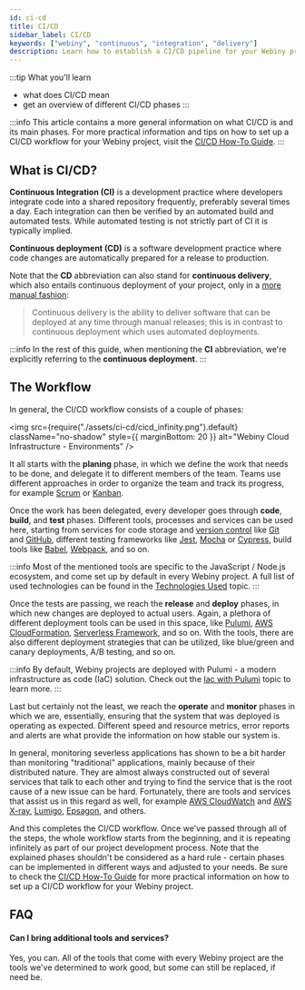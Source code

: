 ```yaml
---
id: ci-cd
title: CI/CD
sidebar_label: CI/CD
keywords: ["webiny", "continuous", "integration", "delivery"]
description: Learn how to establish a CI/CD pipeline for your Webiny project.
---
```


:::tip What you'll learn
- what does CI/CD mean
- get an overview of different CI/CD phases
:::

:::info
This article contains a more general information on what CI/CD is and its main phases. For more practical information and tips on how to set up a CI/CD workflow for your Webiny project, visit the [CI/CD How-To Guide](/docs/how-to-guides/ci-cd/introduction).
:::

## What is CI/CD?

**Continuous Integration (CI)** is a development practice where developers integrate code into a shared repository frequently, preferably several times a day. Each integration can then be verified by an automated build and automated tests. While automated testing is not strictly part of CI it is typically implied.

**Continuous deployment (CD)** is a software development practice where code changes are automatically prepared for a release to production.

Note that the **CD** abbreviation can also stand for **continuous delivery**, which also entails continuous deployment of your project, only in a [more manual fashion](https://en.wikipedia.org/wiki/Continuous_delivery):

> Continuous delivery is the ability to deliver software that can be deployed at any time through manual releases; this is in contrast to continuous deployment which uses automated deployments.

:::info
In the rest of this guide, when mentioning the **CI** abbreviation, we're explicitly referring to the **continuous deployment**.
:::

## The Workflow

In general, the CI/CD workflow consists of a couple of phases:

<!-- vale off -->

<img
  src={require("./assets/ci-cd/cicd_infinity.png").default}
  className="no-shadow"
  style={{ marginBottom: 20 }}
  alt="Webiny Cloud Infrastructure - Environments"
/>

<!-- vale on -->

It all starts with the **planing** phase, in which we define the work that needs to be done, and delegate it to different members of the team. Teams use different approaches in order to organize the team and track its progress, for example [Scrum](https://en.wikipedia.org/wiki/Scrum_%28software_development%29) or [Kanban](https://en.wikipedia.org/wiki/Kanban).

Once the work has been delegated, every developer goes through **code**, **build**, and **test** phases. Different tools, processes and services can be used here, starting from services for code storage and [version control](https://en.wikipedia.org/wiki/Version_control) like [Git](https://www.git-scm.com/book/en/v2/Getting-Started-What-is-Git%3F) and [GitHub](https://en.wikipedia.org/wiki/GitHub), different testing frameworks like [Jest](https://jestjs.io/), [Mocha](https://mochajs.org/) or [Cypress](https://www.cypress.io/), build tools like [Babel](https://babeljs.io/), [Webpack](https://webpack.js.org/), and so on.

:::info
Most of the mentioned tools are specific to the JavaScript / Node.js ecosystem, and come set up by default in every Webiny project. A full list of used technologies can be found in the [Technologies Used](/docs/key-topics/technologies) topic.
:::

Once the tests are passing, we reach the **release** and **deploy** phases, in which new changes are deployed to actual users. Again, a plethora of different deployment tools can be used in this space, like [Pulumi](https://www.pulumi.com/), [AWS CloudFormation](https://aws.amazon.com/cloudformation/), [Serverless Framework](https://www.serverless.com/), and so on. With the tools, there are also different deployment strategies that can be utilized, like blue/green and canary deployments, A/B testing, and so on.

:::info
By default, Webiny projects are deployed with Pulumi - a modern infrastructure as code (IaC) solution. Check out the [Iac with Pulumi](/docs/key-topics/deployment/iac-with-pulumi) topic to learn more.
:::

Last but certainly not the least, we reach the **operate** and **monitor** phases in which we are, essentially, ensuring that the system that was deployed is operating as expected. Different speed and resource metrics, error reports and alerts are what provide the information on how stable our system is.

In general, monitoring severless applications has shown to be a bit harder than monitoring "traditional" applications, mainly because of their distributed nature. They are almost always constructed out of several services that talk to each other and trying to find the service that is the root cause of a new issue can be hard. Fortunately, there are tools and services that assist us in this regard as well, for example [AWS CloudWatch](https://aws.amazon.com/cloudwatch/) and [AWS X-ray](https://aws.amazon.com/xray/), [Lumigo](https://lumigo.io/), [Epsagon](https://epsagon.com/product/), and others.

And this completes the CI/CD workflow. Once we've passed through all of the steps, the whole workflow starts from the beginning, and it is repeating infinitely as part of our project development process. Note that the explained phases shouldn't be considered as a hard rule - certain phases can be implemented in different ways and adjusted to your needs. Be sure to check the [CI/CD How-To Guide](/docs/how-to-guides/ci-cd/introduction) for more practical information on how to set up a CI/CD workflow for your Webiny project.

## FAQ

#### Can I bring additional tools and services?

Yes, you can. All of the tools that come with every Webiny project are the tools we've determined to work good, but some can still be replaced, if need be.
